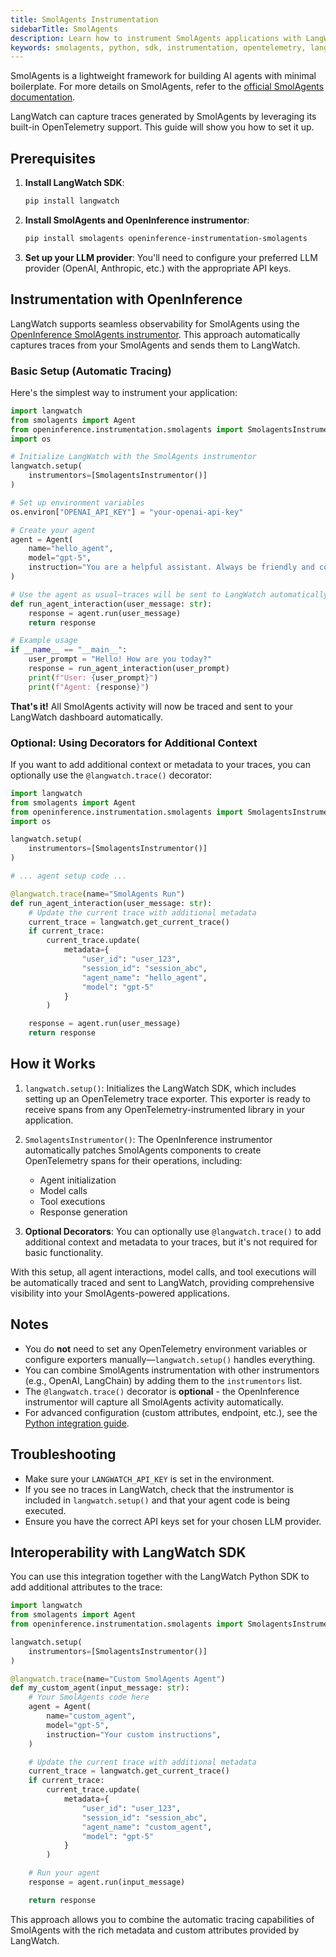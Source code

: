 ```yaml
---
title: SmolAgents Instrumentation
sidebarTitle: SmolAgents
description: Learn how to instrument SmolAgents applications with LangWatch.
keywords: smolagents, python, sdk, instrumentation, opentelemetry, langwatch, tracing
---
```


SmolAgents is a lightweight framework for building AI agents with minimal boilerplate. For more details on SmolAgents, refer to the [official SmolAgents documentation](https://github.com/huggingface/smolagents/tree/main/docs).

LangWatch can capture traces generated by SmolAgents by leveraging its built-in OpenTelemetry support. This guide will show you how to set it up.

## Prerequisites

1.  **Install LangWatch SDK**:
    ```bash
    pip install langwatch
    ```

2.  **Install SmolAgents and OpenInference instrumentor**:
    ```bash
    pip install smolagents openinference-instrumentation-smolagents
    ```

3.  **Set up your LLM provider**:
    You'll need to configure your preferred LLM provider (OpenAI, Anthropic, etc.) with the appropriate API keys.

## Instrumentation with OpenInference

LangWatch supports seamless observability for SmolAgents using the [OpenInference SmolAgents instrumentor](https://github.com/Arize-ai/openinference/tree/main/python/instrumentation/openinference-instrumentation-smolagents). This approach automatically captures traces from your SmolAgents and sends them to LangWatch.

### Basic Setup (Automatic Tracing)

Here's the simplest way to instrument your application:

```python
import langwatch
from smolagents import Agent
from openinference.instrumentation.smolagents import SmolagentsInstrumentor
import os

# Initialize LangWatch with the SmolAgents instrumentor
langwatch.setup(
    instrumentors=[SmolagentsInstrumentor()]
)

# Set up environment variables
os.environ["OPENAI_API_KEY"] = "your-openai-api-key"

# Create your agent
agent = Agent(
    name="hello_agent",
    model="gpt-5",
    instruction="You are a helpful assistant. Always be friendly and concise.",
)

# Use the agent as usual—traces will be sent to LangWatch automatically
def run_agent_interaction(user_message: str):
    response = agent.run(user_message)
    return response

# Example usage
if __name__ == "__main__":
    user_prompt = "Hello! How are you today?"
    response = run_agent_interaction(user_prompt)
    print(f"User: {user_prompt}")
    print(f"Agent: {response}")
```

**That's it!** All SmolAgents activity will now be traced and sent to your LangWatch dashboard automatically.

### Optional: Using Decorators for Additional Context

If you want to add additional context or metadata to your traces, you can optionally use the `@langwatch.trace()` decorator:

```python
import langwatch
from smolagents import Agent
from openinference.instrumentation.smolagents import SmolagentsInstrumentor
import os

langwatch.setup(
    instrumentors=[SmolagentsInstrumentor()]
)

# ... agent setup code ...

@langwatch.trace(name="SmolAgents Run")
def run_agent_interaction(user_message: str):
    # Update the current trace with additional metadata
    current_trace = langwatch.get_current_trace()
    if current_trace:
        current_trace.update(
            metadata={
                "user_id": "user_123",
                "session_id": "session_abc",
                "agent_name": "hello_agent",
                "model": "gpt-5"
            }
        )

    response = agent.run(user_message)
    return response
```

## How it Works

1.  `langwatch.setup()`: Initializes the LangWatch SDK, which includes setting up an OpenTelemetry trace exporter. This exporter is ready to receive spans from any OpenTelemetry-instrumented library in your application.

2.  `SmolagentsInstrumentor()`: The OpenInference instrumentor automatically patches SmolAgents components to create OpenTelemetry spans for their operations, including:
    - Agent initialization
    - Model calls
    - Tool executions
    - Response generation

3.  **Optional Decorators**: You can optionally use `@langwatch.trace()` to add additional context and metadata to your traces, but it's not required for basic functionality.

With this setup, all agent interactions, model calls, and tool executions will be automatically traced and sent to LangWatch, providing comprehensive visibility into your SmolAgents-powered applications.

## Notes

- You do **not** need to set any OpenTelemetry environment variables or configure exporters manually—`langwatch.setup()` handles everything.
- You can combine SmolAgents instrumentation with other instrumentors (e.g., OpenAI, LangChain) by adding them to the `instrumentors` list.
- The `@langwatch.trace()` decorator is **optional** - the OpenInference instrumentor will capture all SmolAgents activity automatically.
- For advanced configuration (custom attributes, endpoint, etc.), see the [Python integration guide](/integration/python/guide).

## Troubleshooting

- Make sure your `LANGWATCH_API_KEY` is set in the environment.
- If you see no traces in LangWatch, check that the instrumentor is included in `langwatch.setup()` and that your agent code is being executed.
- Ensure you have the correct API keys set for your chosen LLM provider.

## Interoperability with LangWatch SDK

You can use this integration together with the LangWatch Python SDK to add additional attributes to the trace:

```python
import langwatch
from smolagents import Agent
from openinference.instrumentation.smolagents import SmolagentsInstrumentor

langwatch.setup(
    instrumentors=[SmolagentsInstrumentor()]
)

@langwatch.trace(name="Custom SmolAgents Agent")
def my_custom_agent(input_message: str):
    # Your SmolAgents code here
    agent = Agent(
        name="custom_agent",
        model="gpt-5",
        instruction="Your custom instructions",
    )

    # Update the current trace with additional metadata
    current_trace = langwatch.get_current_trace()
    if current_trace:
        current_trace.update(
            metadata={
                "user_id": "user_123",
                "session_id": "session_abc",
                "agent_name": "custom_agent",
                "model": "gpt-5"
            }
        )

    # Run your agent
    response = agent.run(input_message)

    return response
```

This approach allows you to combine the automatic tracing capabilities of SmolAgents with the rich metadata and custom attributes provided by LangWatch.
